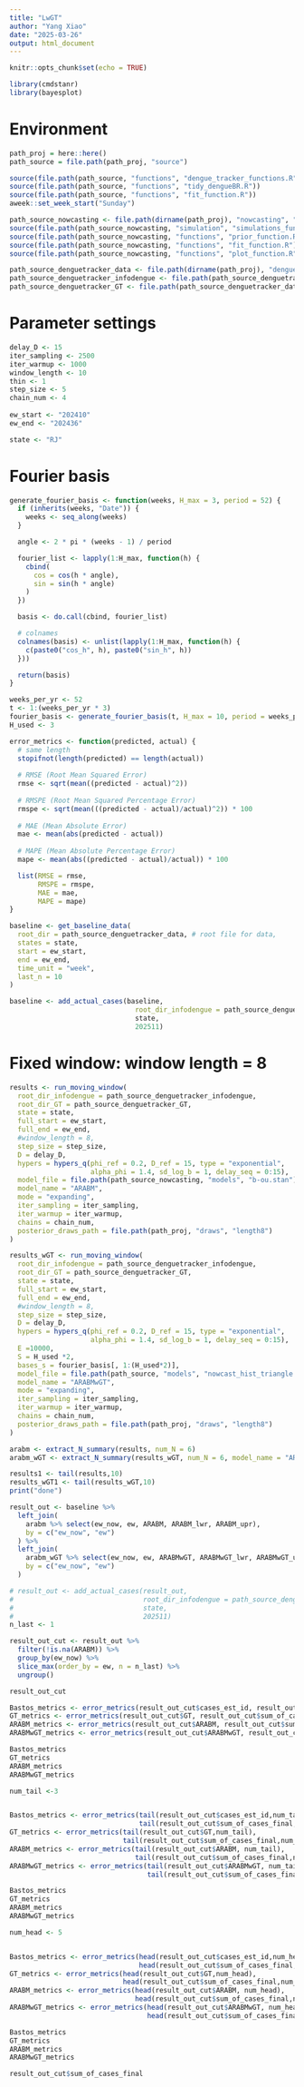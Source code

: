 ```yaml
---
title: "LwGT"
author: "Yang Xiao"
date: "2025-03-26"
output: html_document
---
```

```r
knitr::opts_chunk$set(echo = TRUE)

library(cmdstanr)
library(bayesplot)
```

# Environment
```r

path_proj = here::here()
path_source = file.path(path_proj, "source")

source(file.path(path_source, "functions", "dengue_tracker_functions.R"))
source(file.path(path_source, "functions", "tidy_dengueBR.R"))
source(file.path(path_source, "functions", "fit_function.R"))
aweek::set_week_start("Sunday")

path_source_nowcasting <- file.path(dirname(path_proj), "nowcasting", "source")
source(file.path(path_source_nowcasting, "simulation", "simulations_functions_final.R"))
source(file.path(path_source_nowcasting, "functions", "prior_function.R"))
source(file.path(path_source_nowcasting, "functions", "fit_function.R"))
source(file.path(path_source_nowcasting, "functions", "plot_function.R"))

path_source_denguetracker_data <- file.path(dirname(path_proj), "dengue-tracker/data/weekly_data/")
path_source_denguetracker_infodengue <- file.path(path_source_denguetracker_data, "infodengue")
path_source_denguetracker_GT <- file.path(path_source_denguetracker_data, "gtrends")
```
# Parameter settings
```r
delay_D <- 15
iter_sampling <- 2500
iter_warmup <- 1000
window_length <- 10
thin <- 1
step_size <- 5
chain_num <- 4
 
ew_start <- "202410"
ew_end <- "202436"

state <- "RJ"
```

# Fourier basis
```r
generate_fourier_basis <- function(weeks, H_max = 3, period = 52) {
  if (inherits(weeks, "Date")) {
    weeks <- seq_along(weeks)
  }

  angle <- 2 * pi * (weeks - 1) / period

  fourier_list <- lapply(1:H_max, function(h) {
    cbind(
      cos = cos(h * angle),
      sin = sin(h * angle)
    )
  })

  basis <- do.call(cbind, fourier_list)

  # colnames
  colnames(basis) <- unlist(lapply(1:H_max, function(h) {
    c(paste0("cos_h", h), paste0("sin_h", h))
  }))

  return(basis)
}

weeks_per_yr <- 52
t <- 1:(weeks_per_yr * 3)
fourier_basis <- generate_fourier_basis(t, H_max = 10, period = weeks_per_yr)
H_used <- 3
```


```r
error_metrics <- function(predicted, actual) {
  # same length
  stopifnot(length(predicted) == length(actual))
  
  # RMSE (Root Mean Squared Error)
  rmse <- sqrt(mean((predicted - actual)^2))
  
  # RMSPE (Root Mean Squared Percentage Error)
  rmspe <- sqrt(mean(((predicted - actual)/actual)^2)) * 100
  
  # MAE (Mean Absolute Error)
  mae <- mean(abs(predicted - actual))
  
  # MAPE (Mean Absolute Percentage Error)
  mape <- mean(abs((predicted - actual)/actual)) * 100

  list(RMSE = rmse,
       RMSPE = rmspe,
       MAE = mae,
       MAPE = mape)
}

```

```r
baseline <- get_baseline_data(
  root_dir = path_source_denguetracker_data, # root file for data,
  states = state,
  start = ew_start,
  end = ew_end,
  time_unit = "week",
  last_n = 10
)

baseline <- add_actual_cases(baseline, 
                               root_dir_infodengue = path_source_denguetracker_infodengue,
                               state,
                               202511)

```

# Fixed window: window length = 8
```r
results <- run_moving_window(
  root_dir_infodengue = path_source_denguetracker_infodengue,
  root_dir_GT = path_source_denguetracker_GT,
  state = state,
  full_start = ew_start,
  full_end = ew_end,
  #window_length = 8,
  step_size = step_size,
  D = delay_D,
  hypers = hypers_q(phi_ref = 0.2, D_ref = 15, type = "exponential",
                    alpha_phi = 1.4, sd_log_b = 1, delay_seq = 0:15),
  model_file = file.path(path_source_nowcasting, "models", "b-ou.stan"),
  model_name = "ARABM",
  mode = "expanding",
  iter_sampling = iter_sampling,
  iter_warmup = iter_warmup,
  chains = chain_num,
  posterior_draws_path = file.path(path_proj, "draws", "length8")
)

results_wGT <- run_moving_window(
  root_dir_infodengue = path_source_denguetracker_infodengue,
  root_dir_GT = path_source_denguetracker_GT,
  state = state,
  full_start = ew_start, 
  full_end = ew_end,
  #window_length = 8,
  step_size = step_size,
  D = delay_D,
  hypers = hypers_q(phi_ref = 0.2, D_ref = 15, type = "exponential",
                    alpha_phi = 1.4, sd_log_b = 1, delay_seq = 0:15),
  E =10000,
  S = H_used *2,
  bases_s = fourier_basis[, 1:(H_used*2)],
  model_file = file.path(path_source, "models", "nowcast_hist_triangle.stan"),
  model_name = "ARABMwGT",
  mode = "expanding",
  iter_sampling = iter_sampling,
  iter_warmup = iter_warmup,
  chains = chain_num,
  posterior_draws_path = file.path(path_proj, "draws", "length8")
)

arabm <- extract_N_summary(results, num_N = 6)
arabm_wGT <- extract_N_summary(results_wGT, num_N = 6, model_name = "ARABMwGT")

results1 <- tail(results,10)
results_wGT1 <- tail(results_wGT,10)
print("done")
```

```r
result_out <- baseline %>%
  left_join(
    arabm %>% select(ew_now, ew, ARABM, ARABM_lwr, ARABM_upr),
    by = c("ew_now", "ew")
  ) %>%
  left_join(
    arabm_wGT %>% select(ew_now, ew, ARABMwGT, ARABMwGT_lwr, ARABMwGT_upr),
    by = c("ew_now", "ew")
  ) 

# result_out <- add_actual_cases(result_out, 
#                                root_dir_infodengue = path_source_denguetracker_infodengue,
#                                state,
#                                202511) 
n_last <- 1

result_out_cut <- result_out %>%
  filter(!is.na(ARABM)) %>%
  group_by(ew_now) %>%
  slice_max(order_by = ew, n = n_last) %>%  
  ungroup()

result_out_cut

Bastos_metrics <- error_metrics(result_out_cut$cases_est_id, result_out_cut$sum_of_cases_final)
GT_metrics <- error_metrics(result_out_cut$GT, result_out_cut$sum_of_cases_final)
ARABM_metrics <- error_metrics(result_out_cut$ARABM, result_out_cut$sum_of_cases_final)
ARABMwGT_metrics <- error_metrics(result_out_cut$ARABMwGT, result_out_cut$sum_of_cases_final)

Bastos_metrics
GT_metrics 
ARABM_metrics
ARABMwGT_metrics
```

```r
num_tail <-3


Bastos_metrics <- error_metrics(tail(result_out_cut$cases_est_id,num_tail), 
                                tail(result_out_cut$sum_of_cases_final,num_tail))
GT_metrics <- error_metrics(tail(result_out_cut$GT,num_tail),
                            tail(result_out_cut$sum_of_cases_final,num_tail))
ARABM_metrics <- error_metrics(tail(result_out_cut$ARABM, num_tail),
                               tail(result_out_cut$sum_of_cases_final,num_tail))
ARABMwGT_metrics <- error_metrics(tail(result_out_cut$ARABMwGT, num_tail),
                                  tail(result_out_cut$sum_of_cases_final,num_tail))

Bastos_metrics
GT_metrics 
ARABM_metrics
ARABMwGT_metrics
```
```r
num_head <- 5


Bastos_metrics <- error_metrics(head(result_out_cut$cases_est_id,num_head), 
                                head(result_out_cut$sum_of_cases_final,num_head))
GT_metrics <- error_metrics(head(result_out_cut$GT,num_head),
                            head(result_out_cut$sum_of_cases_final,num_head))
ARABM_metrics <- error_metrics(head(result_out_cut$ARABM, num_head),
                               head(result_out_cut$sum_of_cases_final,num_head))
ARABMwGT_metrics <- error_metrics(head(result_out_cut$ARABMwGT, num_head),
                                  head(result_out_cut$sum_of_cases_final,num_head))

Bastos_metrics
GT_metrics 
ARABM_metrics
ARABMwGT_metrics
```

```r
result_out_cut$sum_of_cases_final
```


